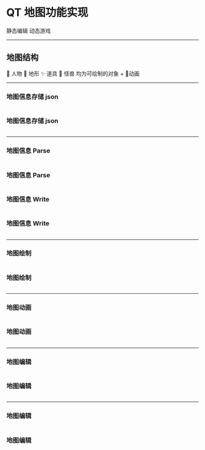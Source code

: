 
# QT 地图功能实现

<Text color="gray">静态编辑</Text>
<Text color="gray">动态游戏</Text>

---

## 地图结构

<Flex alignItems="center">
	<Box display="block">
		<Text>🧑 人物</Text>
		<Text>🧱 地形</Text>
		<Text>✨ 道具</Text>
		<Text>🦁 怪兽</Text>
		<Text mt={3} fontSize={2} color="gray">
			均为可绘制的对象
		</Text>
	</Box>
	<Text mr={3}>+</Text>
	<Text>🚀动画</Text>
</Flex>

---

<CodeSurferColumns theme={nightOwl} sizes={[1,2]}>

<Step subtitle="地图中对象的类型信息">

### 地图信息存储 json

```json 3:4 file=./map.json
```

</Step>

<Step subtitle="地图中对象的位置信息">

### 地图信息存储 json

```json 5:8 file=./map.json
```

</Step>


</CodeSurferColumns>

---

<CodeSurferColumns theme={nightOwl} sizes={[1,2]}>

<Step subtitle="首先读取文件转为jsonDoc">

### 地图信息 Parse

```cpp 4:19 file=./src/parse.cpp.txt
```

</Step>

<Step subtitle="根据对应信息构造相应的对象">

### 地图信息 Parse

```cpp 20:35 file=./src/parse.cpp.txt
```

</Step>


<Step subtitle="根据地图中对象生成jsonDoc">

### 地图信息 Write

```cpp 41:53 file=./src/parse.cpp.txt
```

</Step>


<Step subtitle="写入文件">

### 地图信息 Write

```cpp 54:59 file=./src/parse.cpp.txt
```

</Step>


</CodeSurferColumns>

---

<CodeSurferColumns theme={nightOwl} sizes={[1,2]}>

<Step subtitle="首先定义Map类，管理所有地图对象">

### 地图绘制

```cpp 10:12,8 file=./src/map.h.txt
```

</Step>

<Step subtitle="Map类依次调用地图对象的绘制函数">

### 地图绘制

```cpp 9:15 file=./src/map.base.cpp.txt
```

</Step>


</CodeSurferColumns>

---

<CodeSurferColumns theme={nightOwl} sizes={[1,2]}>

<Step subtitle="使用定时器，按照固定频率进行刷新">

### 地图动画

```cpp 13:19 file=./src/map.h.txt
```

</Step>

<Step subtitle="依次调用地图对象的更新函数，同时刷新绘制">

### 地图动画

```cpp 17:23 file=./src/map.base.cpp.txt
```

</Step>


</CodeSurferColumns>


---
<CodeSurferColumns theme={nightOwl} sizes={[1,2]}>

<Step subtitle="增加dockWidget，拖动以增加地图对象或者移动地图对象">

### 地图编辑

```cpp 5:22 file=./src/dock.h.txt showNumbers
```

</Step>

<Step subtitle="在dockWidget中拖动对象">

### 地图编辑

```cpp 1:28 file=./src/dock.cpp.txt showNumbers
```

</Step>

</CodeSurferColumns>

---

<CodeSurferColumns theme={nightOwl} sizes={[1,2]}>

<Step subtitle="在Map内拖动以移动对象位置">

### 地图编辑

```cpp 1:36 file=./src/map.drag.cpp.txt showNumbers
```

</Step>

<Step subtitle="在Map内拖动以移动对象位置">

### 地图编辑

```cpp 60:86 file=./src/map.drag.cpp.txt showNumbers
```

</Step>


</CodeSurferColumns>

